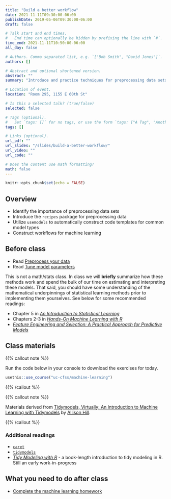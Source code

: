 ```yaml
---
title: "Build a better workflow"
date: 2021-11-11T09:30:00-06:00
publishDate: 2019-05-06T09:30:00-06:00
draft: false

# Talk start and end times.
#   End time can optionally be hidden by prefixing the line with `#`.
time_end: 2021-11-11T10:50:00-06:00
all_day: false

# Authors. Comma separated list, e.g. `["Bob Smith", "David Jones"]`.
authors: []

# Abstract and optional shortened version.
abstract: ""
summary: "Introduce and practice techniques for preprocessing data sets and developing model workflows using the `tidymodels` framework."

# Location of event.
location: "Room 295, 1155 E 60th St"

# Is this a selected talk? (true/false)
selected: false

# Tags (optional).
#   Set `tags: []` for no tags, or use the form `tags: ["A Tag", "Another Tag"]` for one or more tags.
tags: []

# Links (optional).
url_pdf: ""
url_slides: "/slides/build-a-better-workflow/"
url_video: ""
url_code: ""

# Does the content use math formatting?
math: false
---
```


```r
knitr::opts_chunk$set(echo = FALSE)
```

## Overview

* Identify the importance of preprocessing data sets
* Introduce the `recipes` package for preprocessing data
* Utilize `usemodels` to automatically construct code templates for common model types
* Construct workflows for machine learning

## Before class

* Read [Preprocess your data](/notes/preprocess/)
* Read [Tune model parameters](/notes/tune-models/)

This is not a math/stats class. In class we will **briefly** summarize how these methods work and spend the bulk of our time on estimating and interpreting these models. That said, you should have some understanding of the mathematical underpinnings of statistical learning methods prior to implementing them yourselves. See below for some recommended readings:

* Chapter 5 in [*An Introduction to Statistical Learning*](http://link.springer.com.proxy.uchicago.edu/book/10.1007%2F978-1-4614-7138-7)
* Chapters 2-3 in [*Hands-On Machine Learning with R*](https://bradleyboehmke.github.io/HOML/)
* [*Feature Engineering and Selection: A Practical Approach for Predictive Models*](http://www.feat.engineering/)

## Class materials

{{% callout note %}}

Run the code below in your console to download the exercises for today.

```r
usethis::use_course("uc-cfss/machine-learning")
```

{{% /callout %}}

{{% callout note %}}

Materials derived from [Tidymodels, Virtually: An Introduction to Machine Learning with Tidymodels](https://tmv.netlify.app/site/) by [Allison Hill](https://alison.rbind.io/).

{{% /callout %}}

### Additional readings

* [`caret`](https://topepo.github.io/caret/) 
* [`tidymodels`](https://www.tidymodels.org/start/)
* [*Tidy Modeling with R*](https://www.tmwr.org/) - a book-length introduction to tidy modeling in R. Still an early work-in-progress

## What you need to do after class

* [Complete the machine learning homework](/homework/machine-learning/)
